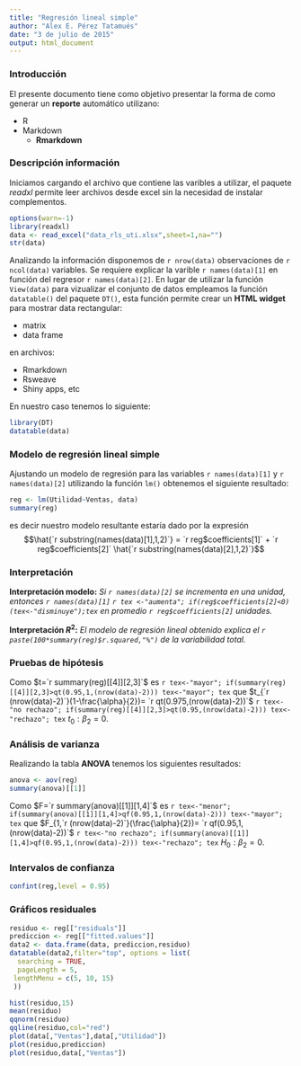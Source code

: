 ```yaml
---
title: "Regresión lineal simple"
author: "Alex E. Pérez Tatamués"
date: "3 de julio de 2015"
output: html_document
---
```


### Introducción

El presente documento tiene como objetivo presentar la forma de como generar un __reporte__
automático utilizano:

* R
* Markdown
    + __Rmarkdown__

### Descripción información 

Iniciamos cargando el archivo que contiene las varibles a utilizar, el paquete _readxl_ permite
leer archivos desde excel sin la necesidad de instalar complementos.

```r
options(warn=-1)
library(readxl)
data <- read_excel("data_rls_uti.xlsx",sheet=1,na="")
str(data)
```
Analizando la información disponemos de `r nrow(data)` observaciones de `r ncol(data)` variables.
Se requiere explicar la varible `r names(data)[1]` en función del regresor `r names(data)[2]`. En lugar de utilizar la función `View(data)` para vizualizar el conjunto de datos empleamos la función `datatable()`
del paquete `DT()`, esta función permite crear un __HTML widget__ para mostrar data rectangular:

* matrix
* data frame

en archivos:

* Rmarkdown
* Rsweave
* Shiny apps, etc

En nuestro caso tenemos lo siguiente:

```r
library(DT)
datatable(data)
```

### Modelo de regresión lineal simple
Ajustando un modelo de regresión para las variables `r names(data)[1]` y `r names(data)[2]` utilizando
la función `lm()` obtenemos el siguiente resultado:

```r
reg <- lm(Utilidad~Ventas, data)
summary(reg)
```

es decir nuestro modelo resultante estaría dado por la expresión
$$\hat{`r substring(names(data)[1],1,2)`} = `r reg$coefficients[1]` + `r reg$coefficients[2]`  \hat{`r substring(names(data)[2],1,2)`}$$

### Interpretación
__Interpretación modelo:__ _Si `r names(data)[2]` se incrementa en una unidad, entonces `r names(data)[1]`
`r tex <-"aumenta"; if(reg$coefficients[2]<0) (tex<-"disminuye");tex` en promedio `r reg$coefficients[2]`
unidades._

__Interpretación $R^2$:__ _El modelo de regresión lineal obtenido explica el `r paste(100*summary(reg)$r.squared,"%")` de la variabilidad total._

### Pruebas de hipótesis

Como $t=`r summary(reg)[[4]][2,3]`$  es `r tex<-"mayor"; if(summary(reg)[[4]][2,3]>qt(0.95,1,(nrow(data)-2))) tex<-"mayor"; tex` que $t_{`r (nrow(data)-2)`}(1-\frac{\alpha}{2})= `r qt(0.975,(nrow(data)-2))`$
`r tex<-"no rechazo"; if(summary(reg)[[4]][2,3]>qt(0.95,(nrow(data)-2))) tex<-"rechazo"; tex`
$t_0: \beta_2=0$.




### Análisis de varianza

Realizando la tabla __ANOVA__ tenemos los siguientes resultados:
```r
anova <- aov(reg)
summary(anova)[[1]]
```

Como $F=`r summary(anova)[[1]][1,4]`$ es `r tex<-"menor"; if(summary(anova)[[1]][1,4]>qf(0.95,1,(nrow(data)-2))) tex<-"mayor"; tex` que $F_{1,`r (nrow(data)-2)`}(\frac{\alpha}{2})= `r qf(0.95,1,(nrow(data)-2))`$
`r tex<-"no rechazo"; if(summary(anova)[[1]][1,4]>qf(0.95,1,(nrow(data)-2))) tex<-"rechazo"; tex`
$H_0: \beta_2=0$.


### Intervalos de confianza
```r
confint(reg,level = 0.95)
```

### Gráficos residuales
```r
residuo <- reg[["residuals"]]
prediccion <- reg[["fitted.values"]]
data2 <- data.frame(data, prediccion,residuo)
datatable(data2,filter="top", options = list(
  searching = TRUE,
  pageLength = 5,
 lengthMenu = c(5, 10, 15)
 ))
```

```r
hist(residuo,15)
mean(residuo)
qqnorm(residuo)
qqline(residuo,col="red")
plot(data[,"Ventas"],data[,"Utilidad"])
plot(residuo,prediccion)
plot(residuo,data[,"Ventas"])
```

